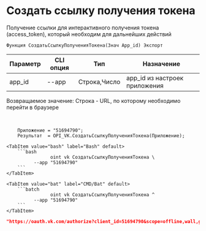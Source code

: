 ﻿---
sidebar_position: 1
---


# Создать ссылку получения токена
Получение ссылки для интерактивного получения токена (access_token), который необходим для дальнейших действий



`Функция СоздатьСсылкуПолученияТокена(Знач App_id) Экспорт`

  | Параметр | CLI опция | Тип | Назначение |
  |-|-|-|-|
  | app_id | --app | Строка,Число | app_id из настроек приложения |

  
  Возвращаемое значение:   Строка - URL, по которому необходимо перейти в браузере

<br/>




```bsl title="Пример кода"
    Приложение = "51694790";
    Результат  = OPI_VK.СоздатьСсылкуПолученияТокена(Приложение);
```
    

 <Tabs>
  
    <TabItem value="bash" label="Bash" default>
        ```bash
                    oint vk СоздатьСсылкуПолученияТокена \
              --app "51694790"
        ```
    </TabItem>
  
    <TabItem value="bat" label="CMD/Bat" default>
        ```batch
                    oint vk СоздатьСсылкуПолученияТокена ^
              --app "51694790"
        ```
    </TabItem>
</Tabs>


```json title="Результат"
"https://oauth.vk.com/authorize?client_id=51694790&scope=offline,wall,groups,photos,stats,stories,ads,market,video&v=5.131&response_type=token&redirect_uri=https://api.vk.com/blank.html"
```

